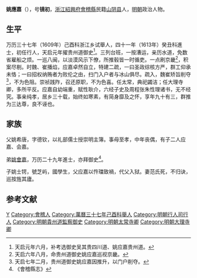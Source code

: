 '''姚應嘉'''（{{bd|？||？|catIdx=}}），号'''镜初'''，[[浙江|浙江]][[紹興府|紹興府]][[會稽縣|會稽縣]]民籍[[山阴县|山阴县]]人，[[明朝|明朝]]政治人物。

== 生平 ==
万历三十七年（1609年）己酉科浙江乡试舉人，四十一年（1613年）癸丑科進士，初任行人，天启元年擢贵州道御史<ref>天启元年六月，补考选御史吴其贵四川道、姚应嘉贵州道。</ref>。三列台班，一按漕运，亲历水道，免数省雇船之烦。一巡八闽，以淡漠风示下僚，所推毂皆一时循吏。一点刷京畿<ref>天启六年八月，命贵州道御史姚应嘉巡视京畿。</ref>，积案尽剔。时魏、崔播焰，应嘉卓然自立，特建二疏，一曰圣政综核方严，群工仰承未恪；一曰招权纳贿者为败伦之由，扫门入户者与冰山俱尽。疏入，魏崔矫旨削夺<ref>天启七年二月，贵州道御史姚应嘉因推升，以门户削夺。</ref>，不为色阻。崇祯践阼，召还原职，不为色喜。任太常，典祀蠲洁；任大理寺卿，多所平反。应嘉自幼端重，赋性耿介，六经子史及周程张朱性理诸书，无不经究。事亲纯孝，居乡三十载，始终如寒素，有简身靡及之怀，享年九十有三，群推为三达尊，良不诬也。

== 家族 ==
父姚希唐，字德钦，以礼部儒士授崇明主簿。事母至孝，中年丧偶，有子二人应嘉、会嘉。

弟[[姚會嘉|姚會嘉]]，万历二十九年進士，亦拜御史<ref>《會稽縣志》</ref>。

子姚士锷，號芝屿，國學生，父应嘉以忤璫致禍，代父入狱。妻范氏死，不归诀，巡按旌其廬。

==参考文献==
{{reflist}}

{{萬曆四十一年癸丑科殿試金榜}}

{{Authority control}}

{{DEFAULTSORT:}}
[[Category:姚姓|Y]]
[[Category:會稽人|Category:會稽人]]
[[Category:萬曆三十七年己酉科舉人|Category:萬曆三十七年己酉科舉人]]
[[Category:明朝行人司行人|Category:明朝行人司行人]]
[[Category:明朝貴州道監察御史|Category:明朝貴州道監察御史]]
[[Category:明朝太常寺卿|Category:明朝太常寺卿]]
[[Category:明朝大理寺卿|Category:明朝大理寺卿]]